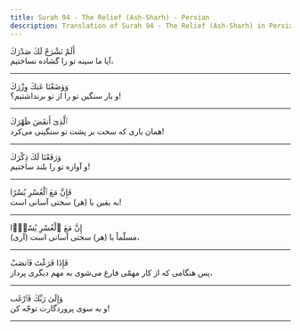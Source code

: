 ```yaml
---
title: Surah 94 - The Relief (Ash-Sharh) - Persian
description: Translation of Surah 94 - The Relief (Ash-Sharh) in Persian
---
```





<Aside type="quran" title="1">
أَلَمْ نَشْرَحْ لَكَ صَدْرَكَ
</Aside>

<Aside type="reference" title="1">
آیا ما سینه تو را گشاده نساختیم،
</Aside>

---

<Aside type="quran" title="2">
وَوَضَعْنَا عَنكَ وِزْرَكَ
</Aside>

<Aside type="reference" title="2">
و بار سنگین تو را از تو برنداشتیم؟!
</Aside>

---

<Aside type="quran" title="3">
ٱلَّذِىٓ أَنقَضَ ظَهْرَكَ
</Aside>

<Aside type="reference" title="3">
همان باری که سخت بر پشت تو سنگینی می‌کرد!
</Aside>

---

<Aside type="quran" title="4">
وَرَفَعْنَا لَكَ ذِكْرَكَ
</Aside>

<Aside type="reference" title="4">
و آوازه تو را بلند ساختیم!
</Aside>

---

<Aside type="quran" title="5">
فَإِنَّ مَعَ ٱلْعُسْرِ يُسْرًا
</Aside>

<Aside type="reference" title="5">
به یقین با (هر) سختی آسانی است!
</Aside>

---

<Aside type="quran" title="6">
إِنَّ مَعَ ٱلْعُسْرِ يُسْرًۭا
</Aside>

<Aside type="reference" title="6">
(آری) مسلّماً با (هر) سختی آسانی است،
</Aside>

---

<Aside type="quran" title="7">
فَإِذَا فَرَغْتَ فَٱنصَبْ
</Aside>

<Aside type="reference" title="7">
پس هنگامی که از کار مهمّی فارغ می‌شوی به مهم دیگری پرداز،
</Aside>

---

<Aside type="quran" title="8">
وَإِلَىٰ رَبِّكَ فَٱرْغَب
</Aside>

<Aside type="reference" title="8">
و به سوی پروردگارت توجّه کن!
</Aside>

---
